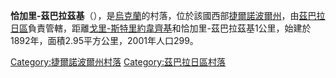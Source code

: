 {{coord|49|36|52|N|25|55|20|E|scale:30000|display=title}}

'''恰加里-茲巴拉茲基'''（{{lang-uk|Чагарі-Збаразькі}}），是[[烏克蘭|烏克蘭]]的村落，位於該國西部[[捷爾諾波爾州|捷爾諾波爾州]]，由[[茲巴拉日區|茲巴拉日區]]負責管轄，距離[[戈里-斯特里約韋齊基|戈里-斯特里約韋齊基]]和恰加里-茲巴拉茲基1公里，始建於1892年，面積2.95平方公里，2001年人口299。

{{DEFAULTSORT:Чагарі-Збаразькі}}
[[Category:捷爾諾波爾州村落|Category:捷爾諾波爾州村落]]
[[Category:茲巴拉日區村落|Category:茲巴拉日區村落]]


{{Ternopil-geo-stub}}